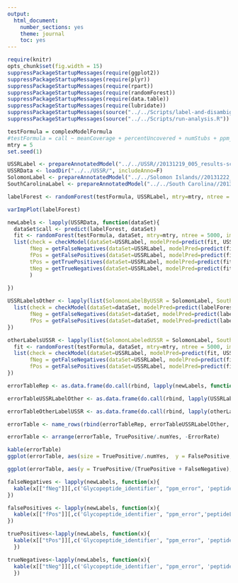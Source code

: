 ---
output:
  html_document:
    number_sections: yes
    theme: journal
    toc: yes
---
```{r include=FALSE}
require(knitr)
opts_chunk$set(fig.width = 15)
suppressPackageStartupMessages(require(ggplot2))
suppressPackageStartupMessages(require(plyr))
suppressPackageStartupMessages(require(rpart))
suppressPackageStartupMessages(require(randomForest))
suppressPackageStartupMessages(require(data.table))
suppressPackageStartupMessages(require(lubridate))
suppressPackageStartupMessages(source("../../Scripts/label-and-disambiguate.R"))
suppressPackageStartupMessages(source("../../Scripts/run-analysis.R"))

testFormula = complexModelFormula
#testFormula = call ~ meanCoverage + percentUncovered + numStubs + ppm_error
mtry = 5
set.seed(1)
```

```{r}
USSRLabel <- prepareAnnotatedModel("../../USSR//20131219_005_results-scored-annotated.fix.csv")
USSRData <- loadDir("../../USSR/", includeAnno=F)
SolomonLabel <- prepareAnnotatedModel("../../Solomon Islands//20131222_004_results-scored-annotated.fix.csv")
SouthCarolinaLabel <- prepareAnnotatedModel("../../South Carolina//20131220_002_results-scored-annotated.fix.csv")

labelForest <- randomForest(testFormula, USSRLabel, mtry=mtry, ntree = 5000, importance = T)

varImpPlot(labelForest)

newLabels <- lapply(USSRData, function(dataSet){
  dataSet$call <- predict(labelForest, dataSet)
  fit <- randomForest(testFormula, dataSet, mtry=mtry, ntree = 5000, importance = T)
  list(check = checkModel(dataSet=USSRLabel, modelPred=predict(fit, USSRLabel, type="prob")),
       fNeg = getFalseNegatives(dataSet=USSRLabel, modelPred=predict(fit, USSRLabel, type="prob")),
       fPos = getFalsePositives(dataSet=USSRLabel, modelPred=predict(fit, USSRLabel, type="prob")),
       tPos = getTruePositives(dataSet=USSRLabel, modelPred=predict(fit, USSRLabel, type="prob")),
       tNeg = getTrueNegatives(dataSet=USSRLabel, modelPred=predict(fit, USSRLabel, type="prob"))
       )
  
})
```

```{r}
USSRLabelsOther <- lapply(list(SolomonLabelByUSSR = SolomonLabel, SouthCarolinaLabelByUSSR = SouthCarolinaLabel), function(dataSet){
  list(check = checkModel(dataSet=dataSet, modelPred=predict(labelForest, dataSet, type="prob")),
       fNeg = getFalseNegatives(dataSet=dataSet, modelPred=predict(labelForest, dataSet, type="prob")),
       fPos = getFalsePositives(dataSet=dataSet, modelPred=predict(labelForest, dataSet, type="prob")))  
})

```

```{r}
otherLabelsUSSR <- lapply(list(SolomonLabeledUSSR = SolomonLabel, SouthCarolinaLabeledUSSR = SouthCarolinaLabel), function(dataSet){
  fit <- randomForest(testFormula, dataSet, mtry=mtry, ntree = 5000, importance = T)
  list(check = checkModel(dataSet=USSRLabel, modelPred=predict(fit, USSRLabel, type="prob")),
       fNeg = getFalseNegatives(dataSet=USSRLabel, modelPred=predict(fit, USSRLabel, type="prob")),
       fPos = getFalsePositives(dataSet=USSRLabel, modelPred=predict(fit, USSRLabel, type="prob")))  
})
```

```{r}
errorTableRep <- as.data.frame(do.call(rbind, lapply(newLabels, function(x){unlist(x$check)})))

errorTableUSSRLabelOther <- as.data.frame(do.call(rbind, lapply(USSRLabelsOther, function(x){unlist(x$check)})))

errorTableOtherLabelUSSR <- as.data.frame(do.call(rbind, lapply(otherLabelsUSSR, function(x){unlist(x$check)})))

errorTable <- name_rows(rbind(errorTableRep, errorTableUSSRLabelOther, errorTableOtherLabelUSSR))

errorTable <- arrange(errorTable, TruePositive/.numYes, -ErrorRate)

kable(errorTable)
ggplot(errorTable, aes(size = TruePositive/.numYes,  y = FalsePositive, x = FalseNegative, color = ErrorRate, label = zapsmall(TruePositive/.numYes, 3))) + geom_point() + scale_size(range = c(4,10))

ggplot(errorTable, aes(y = TruePositive/(TruePositive + FalseNegative), x = FalsePositive/(FalsePositive + TrueNegative), size = ErrorRate, color =  .rownames)) + geom_point() + scale_size(range = c(4,10))
```

```{r fig.width=12, fig.height=12}
falseNegatives <- lapply(newLabels, function(x){
  kable(x[["fNeg"]][,c('Glycopeptide_identifier', "ppm_error", 'peptideLens',"meanCoverage", "percentUncovered", "numStubs", 'fNeg')])
})

falsePositives <- lapply(newLabels, function(x){
  kable(x[["fPos"]][,c('Glycopeptide_identifier', "ppm_error",'peptideLens',"meanCoverage", "percentUncovered", "numStubs", 'fPos')])
})

truePositives<-lapply(newLabels, function(x){
  kable(x[["tPos"]][,c('Glycopeptide_identifier', "ppm_error", 'peptideLens',"meanCoverage", "percentUncovered", "numStubs", 'tPos')])
  })

trueNegatives<-lapply(newLabels, function(x){
  kable(x[["tNeg"]][,c('Glycopeptide_identifier', "ppm_error", 'peptideLens',"meanCoverage", "percentUncovered", "numStubs", 'tNeg')])
  })

```


